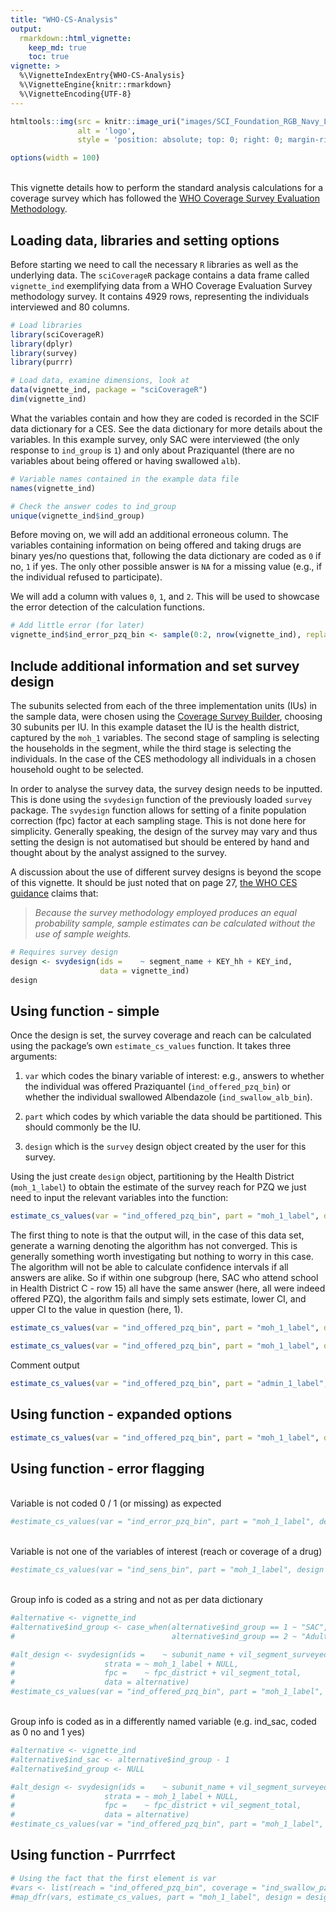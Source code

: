 ```yaml
---
title: "WHO-CS-Analysis"
output: 
  rmarkdown::html_vignette:
    keep_md: true
    toc: true
vignette: >
  %\VignetteIndexEntry{WHO-CS-Analysis}
  %\VignetteEngine{knitr::rmarkdown}
  %\VignetteEncoding{UTF-8}
---
```


```r
htmltools::img(src = knitr::image_uri("images/SCI_Foundation_RGB_Navy_Long_red.jpg"),  
               alt = 'logo', 
               style = 'position: absolute; top: 0; right: 0; margin-right: 75px; padding:1px; border:1px; width: 322px; height: 65px')
```

```r
options(width = 100)
```

<br>
This vignette details how to perform the standard analysis calculations for a coverage survey which has followed the [WHO Coverage Survey Evaluation Methodology](https://apps.who.int/iris/bitstream/handle/10665/329376/9789241516464-eng.pdf).

## Loading data, libraries and setting options

Before starting we need to call the necessary `R` libraries as well as the underlying data. The `sciCoverageR` package contains a data frame called `vignette_ind` exemplifying data from a WHO Coverage Evaluation Survey methodology survey.  It contains 4929 rows, representing the individuals interviewed and 80 columns.

```r
# Load libraries
library(sciCoverageR)
library(dplyr)
library(survey)
library(purrr)
```

```r
# Load data, examine dimensions, look at 
data(vignette_ind, package = "sciCoverageR")
dim(vignette_ind)
```

What the variables contain and how they are coded is recorded in the SCIF data dictionary for a CES. See the data dictionary for more details about the variables. In this example survey, only SAC were interviewed (the only response to `ind_group` is `1`) and only about Praziquantel (there are no variables about being offered or having swallowed `alb`).

```r
# Variable names contained in the example data file
names(vignette_ind)

# Check the answer codes to ind_group
unique(vignette_ind$ind_group)
```

Before moving on, we will add an additional erroneous column. The variables containing information on being offered and taking drugs are binary yes/no questions that, following the data dictionary are coded as `0` if no, `1` if yes. The only other possible answer is `NA` for a missing value (e.g., if the individual refused to participate).

We will add a column with values `0`, `1`, and `2`. This will be used to showcase the error detection of the calculation functions.

```r
# Add little error (for later)
vignette_ind$ind_error_pzq_bin <- sample(0:2, nrow(vignette_ind), replace = T)
```

## Include additional information and set survey design

The subunits selected from each of the three implementation units (IUs) in the sample data, were chosen using the [Coverage Survey Builder]( https://www.ntdsupport.org/sites/default/files/uploads/docs/resources/Coverage%20Survey%20Builder_v2.11.xls), choosing 30 subunits per IU. In this example dataset the IU is the health district, captured by the `moh_1` variables. The second stage of sampling is selecting the households in the segment, while the third stage is selecting the individuals. In the case of the CES methodology all individuals in a chosen household ought to be selected.

In order to analyse the survey data, the survey design needs to be inputted. This is done using the `svydesign` function of the previously loaded `survey` package. The `svydesign` function allows for setting of a finite population correction (fpc) factor at each sampling stage. This is not done here for simplicity. Generally speaking, the design of the survey may vary and thus setting the design is not automatised but should be entered by hand and thought about by the analyst assigned to the survey.  

A discussion about the use of different survey designs is beyond the scope of this vignette. It should be just noted that on page 27, [the WHO CES guidance](https://apps.who.int/iris/bitstream/handle/10665/329376/9789241516464-eng.pdf) claims that:

> _Because the survey methodology employed produces an equal probability sample,  sample  estimates  can  be  calculated  without  the  use  of  sample  weights._

```r
# Requires survey design
design <- svydesign(ids =    ~ segment_name + KEY_hh + KEY_ind,
                    data = vignette_ind)
design
```


## Using function - simple

Once the design is set, the survey coverage and reach can be calculated using the package’s own `estimate_cs_values` function. It takes three arguments: 

1. `var` which codes the binary variable of interest: e.g., answers to whether the individual was offered Praziquantel (`ind_offered_pzq_bin`) or whether the individual swallowed Albendazole (`ind_swallow_alb_bin`).

2. `part` which codes by which variable the data should be partitioned. This should commonly be the IU.

3. `design` which is the `survey` design object created by the user for this survey.

Using the just create `design` object, partitioning by the Health District (`moh_1_label`) to obtain the estimate of the survey reach for PZQ we just need to input the relevant variables into the function:

```r
estimate_cs_values(var = "ind_offered_pzq_bin", part = "moh_1_label", design = design)
```

The first thing to note is that the output will, in the case of this data set, generate a warning denoting the algorithm has not converged. This is generally something worth investigating but nothing to worry in this case. The algorithm will not be able to calculate confidence intervals if all answers are alike. So if within one subgroup (here, SAC who attend school in Health District C - row 15) all have the same answer (here, all were indeed offered PZQ), the algorithm fails and simply sets estimate, lower CI, and upper CI to the value in question (here, 1).

```r
estimate_cs_values(var = "ind_offered_pzq_bin", part = "moh_1_label", design = design)
```

```r
estimate_cs_values(var = "ind_offered_pzq_bin", part = "moh_1_label", design = design)
```

Comment output


```r
estimate_cs_values(var = "ind_offered_pzq_bin", part = "admin_1_label", design = design)
```


## Using function - expanded options

```r
estimate_cs_values(var = "ind_offered_pzq_bin", part = "moh_1_label", design = design, level = 0.9, degf = Inf)
```

## Using function - error flagging

<br>
Variable is not coded 0 / 1 (or missing) as expected
```r
#estimate_cs_values(var = "ind_error_pzq_bin", part = "moh_1_label", design = design)
```

<br>
Variable is not one of the variables of interest (reach or coverage of a drug)
```r
#estimate_cs_values(var = "ind_sens_bin", part = "moh_1_label", design = design)
```

<br>
Group info is coded as a string and not as per data dictionary
```r
#alternative <- vignette_ind
#alternative$ind_group <- case_when(alternative$ind_group == 1 ~ "SAC",
#                                   alternative$ind_group == 2 ~ "Adults")

#alt_design <- svydesign(ids =    ~ subunit_name + vil_segment_surveyed,
#                    strata = ~ moh_1_label + NULL,
#                    fpc =    ~ fpc_district + vil_segment_total,
#                    data = alternative)
#estimate_cs_values(var = "ind_offered_pzq_bin", part = "moh_1_label", design = alt_design)
```

<br>
Group info is coded as in a differently named variable (e.g. ind_sac, coded as 0 no and 1 yes)
```r
#alternative <- vignette_ind
#alternative$ind_sac <- alternative$ind_group - 1
#alternative$ind_group <- NULL

#alt_design <- svydesign(ids =    ~ subunit_name + vil_segment_surveyed,
#                    strata = ~ moh_1_label + NULL,
#                    fpc =    ~ fpc_district + vil_segment_total,
#                    data = alternative)
#estimate_cs_values(var = "ind_offered_pzq_bin", part = "moh_1_label", design = alt_design)
```

## Using function - Purrrfect

```r
# Using the fact that the first element is var
#vars <- list(reach = "ind_offered_pzq_bin", coverage = "ind_swallow_pzq_bin")
#map_dfr(vars, estimate_cs_values, part = "moh_1_label", design = design, .id = "question")
```
